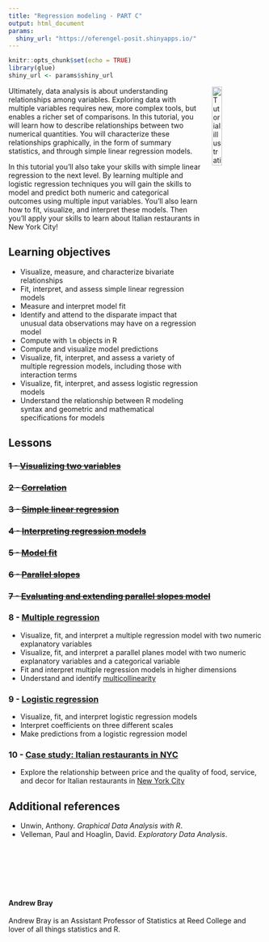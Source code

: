 ```yaml
---
title: "Regression modeling - PART C"
output: html_document
params:
  shiny_url: "https://oferengel-posit.shinyapps.io/"
---
```


<meta http-equiv='cache-control' content='no-cache'> 
<meta http-equiv='expires' content='0'> 
<meta http-equiv='pragma' content='no-cache'>

```r
knitr::opts_chunk$set(echo = TRUE)
library(glue)
shiny_url <- params$shiny_url
```

<img style="float: right; margin: 0px 0px 20px 20px" src="../../logo/umcg.png" alt="Tutorial illustration" width="20%" height="20%">



Ultimately, data analysis is about understanding relationships among variables. Exploring data with multiple variables requires new, more complex tools, but enables a richer set of comparisons. In this tutorial, you will learn how to describe relationships between two numerical quantities. You will characterize these relationships graphically, in the form of summary statistics, and through simple linear regression models.

In this tutorial you'll also take your skills with simple linear regression to the next level. By learning multiple and logistic regression techniques you will gain the skills to model and predict both numeric and categorical outcomes using multiple input variables. You'll also learn how to fit, visualize, and interpret these models. Then you'll apply your skills to learn about Italian restaurants in New York City!

## Learning objectives

* Visualize, measure, and characterize bivariate relationships
* Fit, interpret, and assess simple linear regression models
* Measure and interpret model fit
* Identify and attend to the disparate impact that unusual data observations may have on a regression model
* Compute with `lm` objects in R
* Compute and visualize model predictions
* Visualize, fit, interpret, and assess a variety of multiple regression models, including those with interaction terms
* Visualize, fit, interpret, and assess logistic regression models
* Understand the relationship between R modeling syntax and geometric and mathematical specifications for models

## Lessons

### ~~1 - [Visualizing two variables](`r glue("{shiny_url}03-01-lesson/")`){target="_blank"}~~
### ~~2 - [Correlation](`r glue("{shiny_url}03-02-lesson/")`){target="_blank"}~~
### ~~3 - [Simple linear regression](`r glue("{shiny_url}03-03-lesson/")`){target="_blank"}~~
### ~~4 - [Interpreting regression models](`r glue("{shiny_url}03-04-lesson/")`){target="_blank"}~~
### ~~5 - [Model fit](`r glue("{shiny_url}03-05-lesson/")`){target="_blank"}~~
### ~~6 - [Parallel slopes](`r glue("{shiny_url}03-06-lesson/")`){target="_blank"}~~
### ~~7 - [Evaluating and extending parallel slopes model](`r glue("{shiny_url}03-07-lesson/")`){target="_blank"}~~


### 8 - [Multiple regression](`r glue("{shiny_url}03-08-lesson/")`){target="_blank"}

* Visualize, fit, and interpret a multiple regression model with two numeric explanatory variables
* Visualize, fit, and interpret a parallel planes model with two numeric explanatory variables and a categorical variable
* Fit and interpret multiple regression models in higher dimensions
* Understand and identify [multicollinearity](https://en.wikipedia.org/wiki/Multicollinearity)

### 9 - [Logistic regression](`r glue("{shiny_url}03-09-lesson/")`){target="_blank"}

* Visualize, fit, and interpret logistic regression models
* Interpret coefficients on three different scales
* Make predictions from a logistic regression model

### 10 - [Case study: Italian restaurants in NYC](`r glue("{shiny_url}03-10-lesson/")`){target="_blank"}

* Explore the relationship between price and the quality of food, service, and decor for Italian restaurants in [New York City](https://en.wikipedia.org/wiki/New_York_City)


## Additional references

* Unwin, Anthony. *Graphical Data Analysis with R*.
* Velleman, Paul and Hoaglin, David. *Exploratory Data Analysis*.

<br/>
<br/>
<br/>
<br/>
<br/>

#### Andrew Bray

Andrew Bray is an Assistant Professor of Statistics at Reed College and lover of all things statistics and R.



